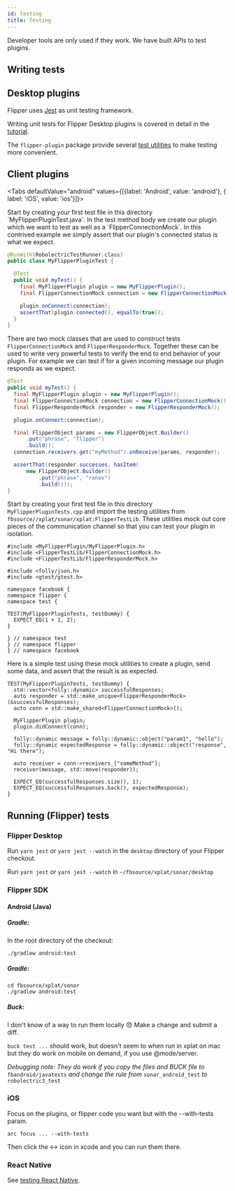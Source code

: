```yaml
---
id: testing
title: Testing
---
```



Developer tools are only used if they work. We have built APIs to test plugins.

## Writing tests

## Desktop plugins

Flipper uses [Jest](https://jestjs.io/) as unit testing framework.

Writing unit tests for Flipper Desktop plugins is covered in detail in the [tutorial](../../docs/tutorial/js-custom.mdx#testing-plugin-logic).

The `flipper-plugin` package provide several [test utilities](../../docs/extending/flipper-plugin.mdx#testutils) to make testing more convenient.

## Client plugins

<Tabs defaultValue="android" values={[{label: 'Android', value: 'android'}, { label: 'iOS', value: 'ios'}]}>
<TabItem value="android">

<OssOnly>
Start by creating your first test file in this directory `MyFlipperPluginTest.java`. In the test method body we create our plugin which we want to test as well as a `FlipperConnectionMock`. In this contrived example we simply assert that our plugin's connected status is what we expect.

```java
@RunWith(RobolectricTestRunner.class)
public class MyFlipperPluginTest {

  @Test
  public void myTest() {
    final MyFlipperPlugin plugin = new MyFlipperPlugin();
    final FlipperConnectionMock connection = new FlipperConnectionMock();

    plugin.onConnect(connection);
    assertThat(plugin.connected(), equalTo(true));
  }
}
```

There are two mock classes that are used to construct tests `FlipperConnectionMock` and `FlipperResponderMock`. Together these can be used to write very powerful tests to verify the end to end behavior of your plugin. For example we can test if for a given incoming message our plugin responds as we expect.

```java
@Test
public void myTest() {
  final MyFlipperPlugin plugin = new MyFlipperPlugin();
  final FlipperConnectionMock connection = new FlipperConnectionMock();
  final FlipperResponderMock responder = new FlipperResponderMock();

  plugin.onConnect(connection);

  final FlipperObject params = new FlipperObject.Builder()
      .put("phrase", "flipper")
      .build();
  connection.receivers.get("myMethod").onReceive(params, responder);

  assertThat(responder.successes, hasItem(
      new FlipperObject.Builder()
          .put("phrase", "ranos")
          .build()));
}
```
</OssOnly>

<FbAndroidTesting />

</TabItem>
<TabItem value="ios">

<OssOnly>

Start by creating your first test file in this directory `MyFlipperPluginTests.cpp` and import the testing utilities from `fbsource//xplat/sonar/xplat:FlipperTestLib`. These utilities mock out core pieces of the communication channel so that you can test your plugin in isolation.

```objc
#include <MyFlipperPlugin/MyFlipperPlugin.h>
#include <FlipperTestLib/FlipperConnectionMock.h>
#include <FlipperTestLib/FlipperResponderMock.h>

#include <folly/json.h>
#include <gtest/gtest.h>

namespace facebook {
namespace flipper {
namespace test {

TEST(MyFlipperPluginTests, testDummy) {
  EXPECT_EQ(1 + 1, 2);
}

} // namespace test
} // namespace flipper
} // namespace facebook
```

Here is a simple test using these mock utilities to create a plugin, send some data, and assert that the result is as expected.

```objc
TEST(MyFlipperPluginTests, testDummy) {
  std::vector<folly::dynamic> successfulResponses;
  auto responder = std::make_unique<FlipperResponderMock>(&successfulResponses);
  auto conn = std::make_shared<FlipperConnectionMock>();

  MyFlipperPlugin plugin;
  plugin.didConnect(conn);

  folly::dynamic message = folly::dynamic::object("param1", "hello");
  folly::dynamic expectedResponse = folly::dynamic::object("response", "Hi there");

  auto receiver = conn->receivers_["someMethod"];
  receiver(message, std::move(responder));

  EXPECT_EQ(successfulResponses.size(), 1);
  EXPECT_EQ(successfulResponses.back(), expectedResponse);
}
```
</OssOnly>

<FbIosTesting />

</TabItem>
</Tabs>

## Running (Flipper) tests

### Flipper Desktop

<OssOnly>

Run `yarn jest` or `yarn jest --watch` in the `desktop` directory of your Flipper checkout.

</OssOnly>

<FbInternalOnly>

Run `yarn jest` or `yarn jest --watch` in `~/fbsource/xplat/sonar/desktop`

</FbInternalOnly>

### Flipper SDK

#### Android (Java)

<OssOnly>

##### Gradle:

In the root directory of the checkout:

```
./gradlew android:test
```

</OssOnly>

<FbInternalOnly>

##### Gradle:

```
cd fbsource/xplat/sonar
./gradlew android:test
```

##### Buck:

I don't know of a way to run them locally 😞 Make a change and submit a diff.

`buck test ...` should work, but doesn't seem to when run in xplat on mac but they do work on mobile on demand, if you use @mode/server.

*Debugging note: They do work if you copy the files and BUCK file to* `fbandroid/javatests` *and change the rule from* `sonar_android_test` *to* `robolectric3_test`

</FbInternalOnly>

<FbInternalOnly>

### iOS

Focus on the plugins, or flipper code you want but with the --with-tests param.

`arc focus ... --with-tests`

Then click the <-> icon  in xcode and you can run them there.

</FbInternalOnly>

### React Native

See [testing React Native](testing-rn.mdx).
